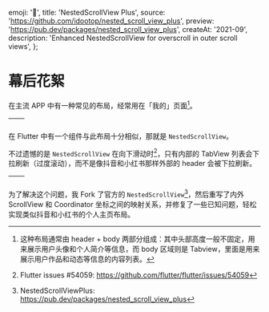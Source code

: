   emoji: '📜',
  title: 'NestedScrollView Plus',
  source: 'https://github.com/idootop/nested_scroll_view_plus',
  preview: 'https://pub.dev/packages/nested_scroll_view_plus',
  createAt: '2021-09',
  description: 'Enhanced NestedScrollView for overscroll in outer scroll views',
};

# 幕后花絮

在主流 APP 中有一种常见的布局，经常用在「我的」页面[^1]。



| <TableImage src={he1.src} alt='抖音'/> | <TableImage src={he2.src} alt='小红书'/> |
| :------------------------------------: | ---------------------------------------- |

在 Flutter 中有一个组件与此布局十分相似，那就是 `NestedScrollView`。

不过遗憾的是 `NestedScrollView` 在向下滑动时[^2]，只有内部的 TabView 列表会下拉刷新（过度滚动），而不是像抖音和小红书那样外部的 header 会被下拉刷新。



| <TableImage src={nested.src} alt='NestedScrollView'/> | <TableImage src={nestedPlus.src} alt='NestedScrollViewPlus'/> |
| :---------------------------------------------------: | ------------------------------------------------------------- |

为了解决这个问题，我 Fork 了官方的 `NestedScrollView`[^3]，然后重写了内外 ScrollView 和 Coordinator 坐标之间的映射关系，并修复了一些已知问题，轻松实现类似抖音和小红书的个人主页布局。

[^1]: 这种布局通常由 header + body 两部分组成：其中头部高度一般不固定，用来展示用户头像和个人简介等信息，而 body 区域则是 Tabview，里面是用来展示用户作品和动态等信息的内容列表。
[^2]: Flutter issues #54059: https://github.com/flutter/flutter/issues/54059
[^3]: NestedScrollViewPlus: https://pub.dev/packages/nested_scroll_view_plus
